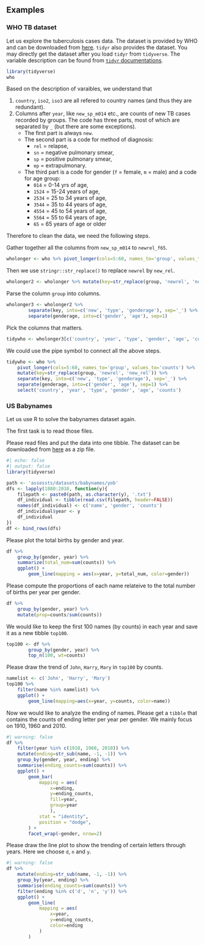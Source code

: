 ## Examples

### WHO TB dataset
Let us explore the tuberculosis cases data. The dataset is provided by WHO and can be downloaded from [here](https://www.who.int/teams/global-tuberculosis-programme/data). `tidyr` also provides the dataset. You may directly get the dataset after you load `tidyr` from `tidyverse`. The variable description can be found from [`tidyr` documentations](https://tidyr.tidyverse.org/reference/who.html).


```r
library(tidyverse)
who
```
Based on the description of varaibles, we understand that

1. `country`, `iso2`, `iso3` are all refered to country names (and thus they are redundant).
2. Columns after `year`, like `new_sp_m014` etc., are counts of new TB cases recorded by groups. The code has three parts, most of which are separated by `_` (but there are some exceptions). 
    - The first part is always `new`.
    - The second part is a code for method of diagnosis:
        - `rel` = relapse,
        - `sn` = negative pulmonary smear,
        - `sp` = positive pulmonary smear, 
        - `ep` = extrapulmonary.
    - The third part is a code for gender (`f` = female, `m` = male) and a code for age group:
        - `014` = 0-14 yrs of age, 
        - `1524` = 15-24 years of age, 
        - `2534` = 25 to 34 years of age,
        - `3544` = 35 to 44 years of age,
        - `4554` = 45 to 54 years of age,
        - `5564` = 55 to 64 years of age,
        - `65` = 65 years of age or older

Therefore to clean the data, we need the following steps.


::: {#exm-}
Gather together all the columns from `new_sp_m014` to `newrel_f65`.

::: {.callout-tip collapse='true'}

```r
wholonger <- who %>% pivot_longer(cols=5:60, names_to='group', values_to='counts')
```

:::

:::


Then we use `stringr::str_replace()` to replace `newrel` by `new_rel`.

```r
wholonger2 <- wholonger %>% mutate(key=str_replace(group, 'newrel', 'new_rel'))
```


::: {#exm-}
Parse the column `group` into columns.

::: {.callout-tip collapse='true'}

```r
wholonger3 <- wholonger2 %>% 
        separate(key, into=c('new', 'type', 'genderage'), sep='_') %>% 
        separate(genderage, into=c('gender', 'age'), sep=1)
```
:::
:::



::: {#exm-}
Pick the columns that matters.

::: {.callout-tip collapse='true'}

```r
tidywho <- wholonger3[c('country', 'year', 'type', 'gender', 'age', 'counts')]
```

:::
:::


We could use the pipe symbol to connect all the above steps.


::: {.callout-tip collapse='true'}

```r
tidywho <- who %>% 
    pivot_longer(cols=5:60, names_to='group', values_to='counts') %>% 
    mutate(key=str_replace(group, 'newrel', 'new_rel')) %>% 
    separate(key, into=c('new', 'type', 'genderage'), sep='_') %>% 
    separate(genderage, into=c('gender', 'age'), sep=1) %>% 
    select('country', 'year', 'type', 'gender', 'age', 'counts')
```

:::



### US Babynames

Let us use R to solve the babynames dataset again. 

The first task is to read those files.


::: {#exm-}
Please read files and put the data into one tibble. The dataset can be downloaded from [here](assests/datasets/babynames.zip) as a zip file.

```r
#| echo: false
#| output: false
library(tidyverse)
```

::: {.callout-tip collapse="true"}


```r
path <- 'assessts/datasets/babynames/yob'
dfs <- lapply(1880:2010, function(y){
    filepath <- paste0(path, as.character(y), '.txt')
    df_individual <- tibble(read.csv(filepath, header=FALSE))
    names(df_individual) <- c('name', 'gender', 'counts')
    df_individual$year <- y
    df_individual
})
df <- bind_rows(dfs)
```
:::
:::



::: {#exm-}
Please plot the total births by gender and year.

::: {.callout-tip collapse="true"}

```r
df %>% 
    group_by(gender, year) %>% 
    summarize(total_num=sum(counts)) %>% 
    ggplot() +
        geom_line(mapping = aes(x=year, y=total_num, color=gender))

```

:::

:::


::: {#exm-}
Please compute the proportions of each name relateive to the total number of births per year per gender. 

::: {.callout-tip collapse='true'}

```r
df %>% 
    group_by(gender, year) %>% 
    mutate(prop=counts/sum(counts))
```

:::
:::



::: {#exm-}
We would like to keep the first 100 names (by counts) in each year and save it as a new tibble `top100`.

::: {.callout-tip collapse="true"}

```r
top100 <- df %>% 
        group_by(gender, year) %>% 
        top_n(100, wt=counts)
```

:::
:::


::: {#exm-}
Please draw the trend of `John`, `Harry`, `Mary` in `top100` by counts.

::: {.callout-tip collapse="true"}

```r
namelist <- c('John', 'Harry', 'Mary')
top100 %>% 
    filter(name %in% namelist) %>% 
    ggplot() +
        geom_line(mapping=aes(x=year, y=counts, color=name))
```

:::
:::


::: {#exm-}
Now we would like to analyze the ending of names. Please get a `tibble` that contains the counts of ending letter per year per gender. We mainly focus on 1910, 1960 and 2010.

::: {.callout-tip collapse="true"}

```r
#| warning: false
df %>% 
    filter(year %in% c(1910, 1960, 2010)) %>% 
    mutate(ending=str_sub(name, -1, -1)) %>% 
    group_by(gender, year, ending) %>% 
    summarise(ending_counts=sum(counts)) %>% 
    ggplot() +
        geom_bar(
            mapping = aes(
                x=ending, 
                y=ending_counts, 
                fill=year,
                group=year
                ), 
            stat = "identity", 
            position = "dodge",
        ) +
        facet_wrap(~gender, nrow=2)
```

:::
:::


::: {#exm-}
Please draw the line plot to show the trending of certain letters through years. Here we choose `d`, `n` and `y`.



::: {.callout-tip collapse="true"}

```r
#| warning: false
df %>% 
    mutate(ending=str_sub(name, -1, -1)) %>% 
    group_by(year, ending) %>% 
    summarise(ending_counts=sum(counts)) %>% 
    filter(ending %in% c('d', 'n', 'y')) %>% 
    ggplot() +
        geom_line(
            mapping = aes(
                x=year, 
                y=ending_counts, 
                color=ending
            )
        )
```

:::
:::